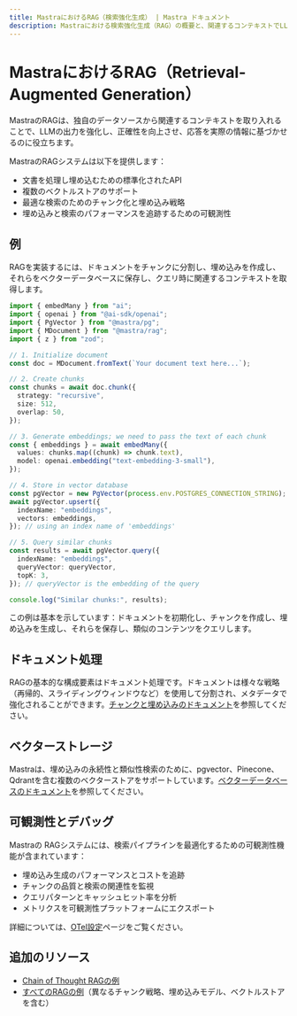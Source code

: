 ```yaml
---
title: MastraにおけるRAG（検索強化生成） | Mastra ドキュメント
description: Mastraにおける検索強化生成（RAG）の概要と、関連するコンテキストでLLMの出力を強化するための機能を詳述します。
---
```


# MastraにおけるRAG（Retrieval-Augmented Generation）

MastraのRAGは、独自のデータソースから関連するコンテキストを取り入れることで、LLMの出力を強化し、正確性を向上させ、応答を実際の情報に基づかせるのに役立ちます。

MastraのRAGシステムは以下を提供します：

- 文書を処理し埋め込むための標準化されたAPI
- 複数のベクトルストアのサポート
- 最適な検索のためのチャンク化と埋め込み戦略
- 埋め込みと検索のパフォーマンスを追跡するための可観測性

## 例

RAGを実装するには、ドキュメントをチャンクに分割し、埋め込みを作成し、それらをベクターデータベースに保存し、クエリ時に関連するコンテキストを取得します。

```ts showLineNumbers copy
import { embedMany } from "ai";
import { openai } from "@ai-sdk/openai";
import { PgVector } from "@mastra/pg";
import { MDocument } from "@mastra/rag";
import { z } from "zod";

// 1. Initialize document
const doc = MDocument.fromText(`Your document text here...`);

// 2. Create chunks
const chunks = await doc.chunk({
  strategy: "recursive",
  size: 512,
  overlap: 50,
});

// 3. Generate embeddings; we need to pass the text of each chunk
const { embeddings } = await embedMany({
  values: chunks.map((chunk) => chunk.text),
  model: openai.embedding("text-embedding-3-small"),
});

// 4. Store in vector database
const pgVector = new PgVector(process.env.POSTGRES_CONNECTION_STRING);
await pgVector.upsert({
  indexName: "embeddings",
  vectors: embeddings,
}); // using an index name of 'embeddings'

// 5. Query similar chunks
const results = await pgVector.query({
  indexName: "embeddings",
  queryVector: queryVector,
  topK: 3,
}); // queryVector is the embedding of the query

console.log("Similar chunks:", results);
```

この例は基本を示しています：ドキュメントを初期化し、チャンクを作成し、埋め込みを生成し、それらを保存し、類似のコンテンツをクエリします。

## ドキュメント処理

RAGの基本的な構成要素はドキュメント処理です。ドキュメントは様々な戦略（再帰的、スライディングウィンドウなど）を使用して分割され、メタデータで強化されることができます。[チャンクと埋め込みのドキュメント](./chunking-and-embedding.mdx)を参照してください。

## ベクターストレージ

Mastraは、埋め込みの永続性と類似性検索のために、pgvector、Pinecone、Qdrantを含む複数のベクターストアをサポートしています。[ベクターデータベースのドキュメント](./vector-databases.mdx)を参照してください。

## 可観測性とデバッグ

Mastraの RAGシステムには、検索パイプラインを最適化するための可観測性機能が含まれています：

- 埋め込み生成のパフォーマンスとコストを追跡
- チャンクの品質と検索の関連性を監視
- クエリパターンとキャッシュヒット率を分析
- メトリクスを可観測性プラットフォームにエクスポート

詳細については、[OTel設定](../../reference/observability/otel-config.mdx)ページをご覧ください。

## 追加のリソース

- [Chain of Thought RAGの例](../../examples/rag/usage/cot-rag.mdx)
- [すべてのRAGの例](../../examples/)（異なるチャンク戦略、埋め込みモデル、ベクトルストアを含む）
